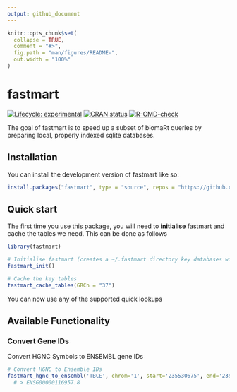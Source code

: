 ```yaml
---
output: github_document
---
```


<!-- README.md is generated from README.Rmd. Please edit that file -->

```r
knitr::opts_chunk$set(
  collapse = TRUE,
  comment = "#>",
  fig.path = "man/figures/README-",
  out.width = "100%"
)
```

# fastmart

<!-- badges: start -->
[![Lifecycle: experimental](https://img.shields.io/badge/lifecycle-experimental-orange.svg)](https://lifecycle.r-lib.org/articles/stages.html#experimental)
[![CRAN status](https://www.r-pkg.org/badges/version/fastmart)](https://CRAN.R-project.org/package=fastmart)
[![R-CMD-check](https://github.com/selkamand/fastmart/actions/workflows/R-CMD-check.yaml/badge.svg)](https://github.com/selkamand/fastmart/actions/workflows/R-CMD-check.yaml)
<!-- badges: end -->

The goal of fastmart is to speed up a subset of biomaRt queries by preparing local, properly indexed sqlite databases.


## Installation

You can install the development version of fastmart like so:

``` r
install.packages("fastmart", type = "source", repos = "https://github.com/selkamand/fastmart")
```

## Quick start

The first time you use this package,  you will need to **initialise** fastmart and cache the tables we need.
This can be done as follows

```r
library(fastmart)

# Initialise fastmart (creates a ~/.fastmart directory key databases will be stored)
fastmart_init()

# Cache the key tables
fastmart_cache_tables(GRCh = "37") 
```

You can now use any of the supported quick lookups

## Available Functionality

### Convert Gene IDs

Convert HGNC Symbols to ENSEMBL gene IDs

```r
# Convert HGNC to Ensemble IDs
fastmart_hgnc_to_ensembl('TBCE', chrom='1', start='235530675', end='235612283', GRCh = "37")
  # > ENSG00000116957.8
```

